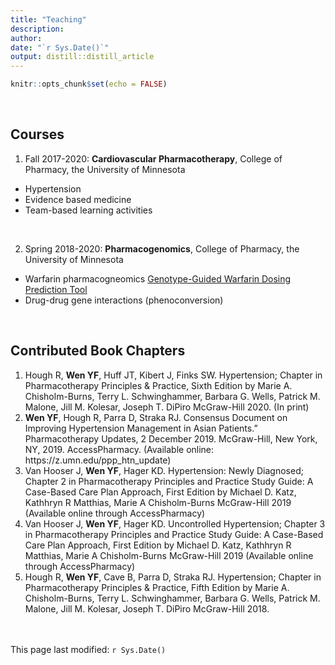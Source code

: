 ```yaml
---
title: "Teaching"
description:
author:
date: "`r Sys.Date()`"
output: distill::distill_article
---
```


```r
knitr::opts_chunk$set(echo = FALSE)
```

<!-- ## Tutorials -->

<!-- Will add more tutorials focusing on therapy, pharmcogenomics, and pharmacometrics. -->

<br />

## Courses

1. Fall 2017-2020: **Cardiovascular Pharmacotherapy**, College of Pharmacy, the University of Minnesota
  
- Hypertension
- Evidence based medicine
- Team-based learning activities

<br />

2. Spring 2018-2020: **Pharmacogenomics**, College of Pharmacy, the University of Minnesota
  
- Warfarin pharmacogneomics [Genotype-Guided Warfarin Dosing Prediction Tool](https://yafeng-wen.shinyapps.io/warfarindosingcalculation/)
- Drug-drug gene interactions (phenoconversion)


<br />

## Contributed Book Chapters

1.	Hough R, **Wen YF**, Huff JT, Kibert J, Finks SW. Hypertension; Chapter in Pharmacotherapy Principles & Practice, Sixth Edition by Marie A. Chisholm-Burns, Terry L. Schwinghammer, Barbara G. Wells, Patrick M. Malone, Jill M. Kolesar, Joseph T. DiPiro McGraw-Hill 2020. (In print)
2.	**Wen YF**, Hough R, Parra D, Straka RJ. Consensus Document on Improving Hypertension Management in Asian Patients." Pharmacotherapy Updates, 2 December 2019. McGraw-Hill, New York, NY, 2019. AccessPharmacy. (Available online: https://z.umn.edu/ppp_htn_update)
3.	Van Hooser J, **Wen YF**, Hager KD. Hypertension: Newly Diagnosed; Chapter 2 in Pharmacotherapy Principles and Practice Study Guide: A Case-Based Care Plan Approach, First Edition by Michael D. Katz, Kathhryn R Matthias, Marie A Chisholm-Burns McGraw-Hill 2019 (Available online through AccessPharmacy)
4.	Van Hooser J, **Wen YF**, Hager KD. Uncontrolled Hypertension; Chapter 3 in Pharmacotherapy Principles and Practice Study Guide: A Case-Based Care Plan Approach, First Edition by Michael D. Katz, Kathhryn R Matthias, Marie A Chisholm-Burns McGraw-Hill 2019 (Available online through AccessPharmacy)
5.	Hough R, **Wen YF**, Cave B, Parra D, Straka RJ. Hypertension; Chapter in Pharmacotherapy Principles & Practice, Fifth Edition by Marie A. Chisholm-Burns, Terry L. Schwinghammer, Barbara G. Wells, Patrick M. Malone, Jill M. Kolesar, Joseph T. DiPiro McGraw-Hill 2018.


<br />
<br />
This page last modified: `r Sys.Date()`